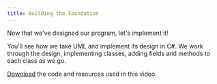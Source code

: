 ```yaml
---
title: Building the Foundation
---
```


Now that we've designed our program, let's implement it!

You'll see how we take UML and implement its design in C#. We work through the design, implementing classes, adding fields and methods to each class as we go.

[Download](/resources/code-examples/part-3/9-design-principles-patterns/shape-drawing/Shapes.zip) the code and resources used in this video.